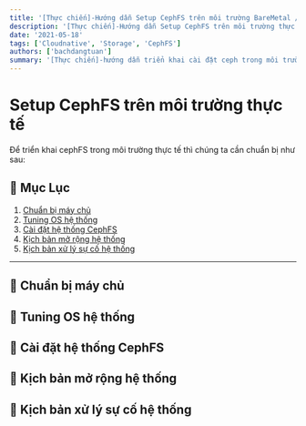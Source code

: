 ```yaml
---
title: '[Thực chiến]-Hướng dẫn Setup CephFS trên môi trường BareMetal / VM thực tế'
description: '[Thực chiến]-Hướng dẫn Setup CephFS trên môi trường thực tế'
date: '2021-05-18'
tags: ['Cloudnative', 'Storage', 'CephFS']
authors: ['bachdangtuan']
summary: '[Thực chiến]-hướng dẫn triển khai cài đặt ceph trong môi trường thực tế có thể mang đi chạy production'
---
```


# Setup CephFS trên môi trường thực tế
Để triển khai cephFS trong môi trường thực tế thì chúng ta cần chuẩn bị như sau:
## 📑 Mục Lục
1. [Chuẩn bị máy chủ](#chuan-bi-may-chu)
2. [Tuning OS hệ thống](#tuning-os-he-thong)
3. [Cài đặt hệ thống CephFS](#cai-dat-ceph)
4. [Kịch bản mở rộng hệ thống](#mo-rong-he-thong)
4. [Kịch bản xử lý sự cố hệ thống](#xu-ly-su-co)
---


<h2 id="chuan-bi-may-chu">🧰 Chuẩn bị máy chủ</h2>




<h2 id="tuning-os-he-thong">🧰 Tuning OS hệ thống</h2>


<h2 id="cai-dat-ceph">🧰 Cài đặt hệ thống CephFS</h2>

<h2 id="mo-rong-he-thong">🧰 Kịch bản mở rộng hệ thống</h2>


<h2 id="xu-ly-su-co">🧰 Kịch bản xử lý sự cố hệ thống</h2>